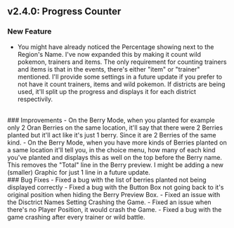 ## v2.4.0: Progress Counter
### New Feature
- You might have already noticed the Percentage showing next to the Region's Name. I've now expanded this by making it count wild pokemon, trainers and items. The only requirement for counting trainers and items is that in the events, there's either "item" or "trainer" mentioned. I'll provide some settings in a future update if you prefer to not have it count trainers, items and wild pokemon. If districts are being used, it'll split up the progress and displays it for each district respectivily.
<br/>
### Improvements 
- On the Berry Mode, when you planted for example only 2 Oran Berries on the same location, it'll say that there were 2 Berries planted but it'll act like it's just 1 berry. Since it are 2 Berries of the same kind.
- On the Berry Mode, when you have more kinds of Berries planted on a same location it'll tell you, in the choice menu, how many of each kind you've planted and displays this as well on the top before the Berry name. This removes the "Total" line in the Berry preview. I might be adding a new (smaller) Graphic for just 1 line in a future update.
<br/>
### Bug Fixes
- Fixed a bug with the list of berries planted not being displayed correctly
- Fixed a bug with the Button Box not going back to it's original position when hiding the Berry Preview Box.
- Fixed an issue with the Disctrict Names Setting Crashing the Game.
- Fixed an issue when there's no Player Position, it would crash the Game.
- Fixed a bug with the game crashing after every trainer or wild battle.